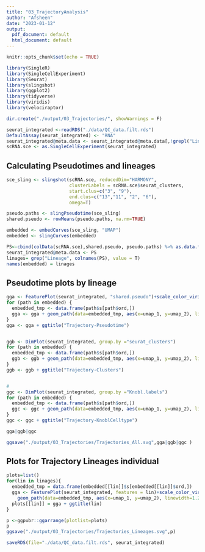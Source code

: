 ```yaml
---
title: "03_TrajectoryAnalysis"
author: "Afsheen"
date: "2023-01-12"
output:
  pdf_document: default
  html_document: default
---
```

```r
knitr::opts_chunk$set(echo = TRUE)
```

```r
library(SingleR)
library(SingleCellExperiment)
library(Seurat)
library(slingshot)
library(ggplot2)
library(tidyverse)
library(viridis)
library(velociraptor)

dir.create("./output/03_Trajectories/", showWarnings = F)
```

```r
seurat_integrated <-readRDS("./data/QC_data.filt.rds")
DefaultAssay(seurat_integrated) <- "RNA"
seurat_integrated@meta.data <- seurat_integrated@meta.data[,!grepl("Lineage|pseudo",colnames(seurat_integrated@meta.data))] 
scRNA.sce <- as.SingleCellExperiment(seurat_integrated)
```

## Calculating Pseudotimes and lineages

```r
sce_sling <- slingshot(scRNA.sce, reducedDim="HARMONY",
                       clusterLabels = scRNA.sce$seurat_clusters, 
                       start.clus=c("3", "9"),
                       end.clus=c("13","11", "2", "6"),
                       omega=T)
```

```r
pseudo.paths <- slingPseudotime(sce_sling)
shared.pseudo <- rowMeans(pseudo.paths, na.rm=TRUE)

embedded <- embedCurves(sce_sling, "UMAP")
embedded <- slingCurves(embedded)

PS<-cbind(colData(scRNA.sce),shared.pseudo, pseudo.paths) %>% as.data.frame()
seurat_integrated@meta.data <- PS
linages= grep("Lineage", colnames(PS), value = T)
names(embedded) = linages
```

## Pseudotime plots by lineage 

```r
gga <- FeaturePlot(seurat_integrated, "shared.pseudo")+scale_color_viridis()
for (path in embedded) {
  embedded_tmp <- data.frame(path$s[path$ord,])
  gga <- gga + geom_path(data=embedded_tmp, aes(x=umap_1, y=umap_2), linewidth=1.2)
}
gga <- gga + ggtitle("Trajectory-Pseudotime")


ggb <- DimPlot(seurat_integrated, group.by ="seurat_clusters")
for (path in embedded) {
  embedded_tmp <- data.frame(path$s[path$ord,])
  ggb <- ggb + geom_path(data=embedded_tmp, aes(x=umap_1, y=umap_2), linewidth=1.2)
}
ggb <- ggb + ggtitle("Trajectory-Clusters")


# 
ggc <- DimPlot(seurat_integrated, group.by ="Knobl.labels")
for (path in embedded) {
  embedded_tmp <- data.frame(path$s[path$ord,])
  ggc <- ggc + geom_path(data=embedded_tmp, aes(x=umap_1, y=umap_2), linewidth=1.2)
}
ggc <- ggc + ggtitle("Trajectory-KnoblCelltype")

gga|ggb|ggc

ggsave("./output/03_Trajectories/Trajectories_All.svg",gga|ggb|ggc )

```

## Plots for Trajectory Lineages individual

```r
plots=list()
for(lin in linages){
  embedded_tmp = data.frame(embedded[[lin]]$s[embedded[[lin]]$ord,])
  gga <- FeaturePlot(seurat_integrated, features = lin)+scale_color_viridis()+ 
    geom_path(data=embedded_tmp, aes(x=umap_1, y=umap_2), linewidth=1.2)
  plots[[lin]] = gga + ggtitle(lin)
}

p <-ggpubr::ggarrange(plotlist=plots)
p
ggsave("./output/03_Trajectories/Trajectories_Lineages.svg",p)
```



```r
saveRDS(file="./data/QC_data.filt.rds", seurat_integrated)
```

